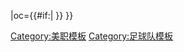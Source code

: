 {{fb team |t=波特蘭伐木者 |tan=波特蘭伐木者 |tc=USA |abb={{#if:{{{abb|}}}|POR}}|oc={{#if:{{{oc|}}}|{{{oc}}} }} }}<!--
--><noinclude>[[Category:美职模板]][[Category:足球队模板]]</noinclude>